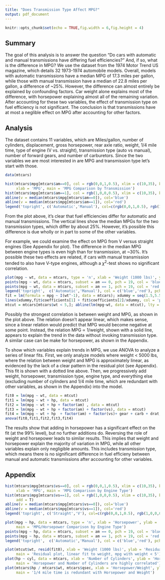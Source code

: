 ```yaml
---
title: "Does Transmission Type Affect MPG?"
output: pdf_document
---
```


```r
knitr::opts_chunk$set(echo = TRUE,fig.width = 6,fig.height = 4)
```

## Summary

The goal of this analysis is to answer the question "Do cars with automatic and manual transmissions have differing fuel efficiencies?" And, if so, what is the difference in MPG? We use the dataset from the 1974 Motor Trend US magazine, which details 32 1973-1974 automobile models. Overall, models with automatic transmissions have a median MPG of 17.3 miles per gallon, while those with manual transmission have a median of 22.8 miles per gallon, a difference of ~25%. However, the difference can almost entirely be explained by confounding factors. Car weight alone explains most of the difference, with horsepower explaining almost all of the remaining variation. After accounting for these two variables, the effect of transmission type on fuel efficiency is not significant. The conclusion is that transmissions have at most a neglible effect on MPG after accounting for other factors.

## Analysis

The dataset contains 11 variables, which are Miles/gallon, number of cylinders, displacement, gross horsepower, rear axle ratio, weight, 1/4 mile time, type of engine (V vs. straight), transmission type (auto vs manual), number of forward gears, and number of carburetors. Since the two variables we are most interested in are MPG and transmission type let's start with those. 

```r
data(mtcars)
```
```r
hist(mtcars$mpg[mtcars$am==0], col = rgb(0,0,1,0.5), xlim = c(10,35), breaks = seq(10,35,5/2),
     xlab = 'MPG', main = 'MPG Comparison by Transmission')
hist(mtcars$mpg[mtcars$am==1], col = rgb(1,0,0,0.5), xlim = c(10,35), breaks = seq(10,35,5/2), add = T)
abline(v = median(mtcars$mpg[mtcars$am==0]), col='blue')
abline(v = median(mtcars$mpg[mtcars$am==1]), col='red')
legend('topright', c('Automatic','Manual'), col=c(rgb(0,0,1,0.5), rgb(1,0,0,0.5)), lwd=10)
```

From the plot above, it's clear that fuel efficiencies differ for automatic and manual transmissions. The vertical lines show the median MPGs for the two transmission types, which differ by about 25%. However, it's possible this difference is due wholly or in part to some of the other variables. 

For example, we could examine the effect on MPG from V versus straight engines (See Appendix for plot). The difference in the median MPG between engine types is even high than for transmission, at ~30%. It's possible these two effects are related, if cars with manual transmission tended to also have V-type engines, although a $\chi^2$-test shows no significant correlation. 
```r
plot(mpg ~ wt, data = mtcars, type = 'n', xlab = 'Weight (1000 lbs)', ylab = 'MPG', main = 'MPG/Weight Comparison by Transmission Type')
points(mpg ~ wt, data = mtcars, subset = am == 0, pch = 19, col = 'blue')
points(mpg ~ wt, data = mtcars, subset = am == 1, pch = 19, col = 'red')
legend('topright',  c('Automatic','Manual'), col = c('blue','red'), pch = 19)
fit = lm(formula = mpg ~ I(wt^-1), data = mtcars); xdummy = seq(1.5,5.5,0.01)
lines(xdummy,fit$coefficients[1] + fit$coefficients[2]/xdummy, col = 'purple')
mtcut = mtcars[mtcars$wt < 5,]; abline(lm(mpg~wt, data = mtcut), lty = 2)
```

Possibly the strongest correlation is between weight and MPG, as shown in the plot above. The relation doesn't appear linear, which makes sense, since a linear relation would predict that MPG would become negative at some point. Instead, the relation MPG $\propto$ 1/weight, shown with a solid line, appears to explain the trend in the data without invoking transmission type. A similar case can be make for horsepower, as shown in the Appendix.

To show which variables explain trends in MPG, we use ANOVA to analyze a series of linear fits. First, we only analyze models where weight < 5000 lbs, where the relation between weight and MPG is approximately linear, as evidenced by the lack of a clear pattern in the residual plot (see Appendix). This fit is shown with a dotted line above. Then, we progressively add weight, horsepower, transmission type, engine type, and everything else (excluding number of cylinders and 1/4 mile time, which are redundant with other variables, as shown in the Appendix) into the model.
``` r
fit0 = lm(mpg ~ wt, data = mtcut)
fit1 = lm(mpg ~ wt + hp, data = mtcut)
fit2 = lm(mpg ~ wt + hp + factor(am) , data = mtcut)
fit3 = lm(mpg ~ wt + hp + factor(am) + factor(vs), data = mtcut)
fit4 = lm(mpg ~ wt + hp  + factor(am) + factor(vs)+ gear + carb + drat, data = mtcut)
anova(fit0,fit1,fit2,fit3,fit4)
```

The results show that adding in horsepower has a significant effect on the fit (at the 99% level), but no further additions do. Reversing the role of weight and horsepower leads to similar results. This implies that weight and horsepower explain the majority of variation in MPG, while all other variables explain only negligible amounts. This includes transmission type, which means there is no significant difference in fuel efficieny between manual and automatic transmissions after accounting for other variables.  

## Appendix
```r
hist(mtcars$mpg[mtcars$vs==0], col = rgb(0,0,1,0.5), xlim = c(10,35), breaks = seq(10,35,5/2),
     xlab = 'MPG', main = 'MPG Comparison by Engine Type')
hist(mtcars$mpg[mtcars$vs==1], col = rgb(1,0,0,0.5), xlim = c(10,35), breaks = seq(10,35,5/2),
     add = T)
abline(v = median(mtcars$mpg[mtcars$vs==0]), col='blue')
abline(v = median(mtcars$mpg[mtcars$vs==1]), col='red')
legend('topright', c('Straight','V'), col=c(rgb(0,0,1,0.5), rgb(1,0,0,0.5)), lwd=10)

plot(mpg ~ hp, data = mtcars, type = 'n', xlab = 'Horsepower', ylab = 'MPG',
     main = 'MPG/Horsepower Comparison by Engine Type')
points(mpg ~ hp, data = mtcars, subset = am == 0, pch = 19, col = 'blue')
points(mpg ~ hp, data = mtcars, subset = am == 1, pch = 19, col = 'red')
legend('topright',  c('Automatic','Manual'), col = c('blue','red'), pch = 19)

plot(mtcut$wt, resid(fit0), xlab = 'Weight (1000 lbs)', ylab = 'Residuals on MPG',
     main = 'Residual plot, linear fit to weight, mpg with weight < 5')
plot(hp ~ cyl, data = mtcars, xlab = 'Number of Cylinders', ylab = 'Horsepower',
     main = 'Horsepower and Number of Cylinders are highly correlated')
plot(mtcars$hp / mtcars$wt, mtcars$qsec, xlab = 'Horsepower/Weight', ylab = '1/4 Mile Time (sec)',
     main = '1/4 mile time is redundant with Horsepower and Weight')
```